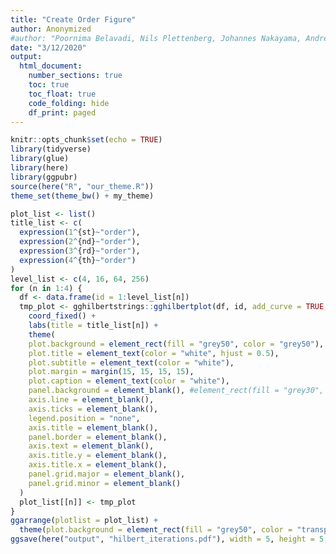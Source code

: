 ```yaml
---
title: "Create Order Figure"
author: Anonymized
#author: "Poornima Belavadi, Nils Plettenberg, Johannes Nakayama, André Calero Valdez"
date: "3/12/2020"
output: 
  html_document:
    number_sections: true
    toc: true
    toc_float: true
    code_folding: hide
    df_print: paged
---
```


```r
knitr::opts_chunk$set(echo = TRUE)
library(tidyverse)
library(glue)
library(here)
library(ggpubr)
source(here("R", "our_theme.R"))
theme_set(theme_bw() + my_theme)
```

```r
plot_list <- list()
title_list <- c(
  expression(1^{st}~"order"),
  expression(2^{nd}~"order"),
  expression(3^{rd}~"order"),
  expression(4^{th}~"order")
)
level_list <- c(4, 16, 64, 256)
for (n in 1:4) {
  df <- data.frame(id = 1:level_list[n])
  tmp_plot <- gghilbertstrings::gghilbertplot(df, id, add_curve = TRUE, alpha = 0, curve_color = "white") +
    coord_fixed() +
    labs(title = title_list[n]) +
    theme(
    plot.background = element_rect(fill = "grey50", color = "grey50"),
    plot.title = element_text(color = "white", hjust = 0.5),
    plot.subtitle = element_text(color = "white"),
    plot.margin = margin(15, 15, 15, 15),
    plot.caption = element_text(color = "white"),
    panel.background = element_blank(), #element_rect(fill = "grey30", color = "grey50"),
    axis.line = element_blank(),
    axis.ticks = element_blank(),
    legend.position = "none",
    axis.title = element_blank(),
    panel.border = element_blank(),
    axis.text = element_blank(),
    axis.title.y = element_blank(),
    axis.title.x = element_blank(),
    panel.grid.major = element_blank(),
    panel.grid.minor = element_blank()
  )  
  plot_list[[n]] <- tmp_plot
}
ggarrange(plotlist = plot_list) +
  theme(plot.background = element_rect(fill = "grey50", color = "transparent"))
ggsave(here("output", "hilbert_iterations.pdf"), width = 5, height = 5, dpi = 500)
```


